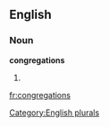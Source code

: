 
==English==

===Noun===
'''congregations'''

# {{plural of|[[congregation]]}}

[[Category:English plurals]]

[[fr:congregations]]